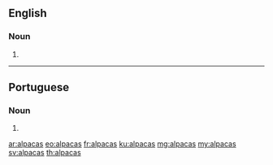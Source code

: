 ==English==

===Noun===
{{head|en|plural}}

# {{plural of|alpaca|lang=en}}

----

==Portuguese==

===Noun===
{{head|pt|plural}} {{g|f}}

# {{plural of|alpaca|lang=pt}}

[[ar:alpacas]]
[[eo:alpacas]]
[[fr:alpacas]]
[[ku:alpacas]]
[[mg:alpacas]]
[[my:alpacas]]
[[sv:alpacas]]
[[th:alpacas]]